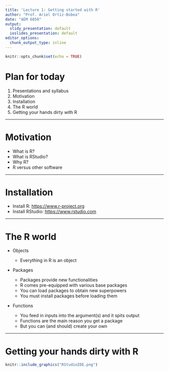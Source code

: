 ```yaml
---
title: 'Lecture 1: Getting started with R'
author: "Prof. Ariel Ortiz-Bobea"
date: "AEM 6850"
output:
  slidy_presentation: default
  ioslides_presentation: default
editor_options: 
  chunk_output_type: inline
---
```


```r
knitr::opts_chunk$set(echo = TRUE)
```

# Plan for today

1. Presentations and syllabus
2. Motivation
3. Installation
4. The R world
5. Getting your hands dirty with R

------------------------------------------------------------------------

# Motivation

-   What is R?
-   What is RStudio?
-   Why R?
-   R versus other software

------------------------------------------------------------------------

# Installation

-   Install R: <https://www.r-project.org>
-   Install RStudio: <https://www.rstudio.com>

------------------------------------------------------------------------

# The R world

-   Objects

    -   Everything in R is an object

-   Packages

    -   Packages provide new functionalities
    -   R comes pre-equipped with various base packages
    -   You can load packages to obtain new superpowers
    -   You must install packages before loading them

-   Functions

    -   You feed in inputs into the argument(s) and it spits output
    -   Functions are the main reason you get a package
    -   But you can (and should) create your own

------------------------------------------------------------------------

# Getting your hands dirty with R

```r
knitr::include_graphics("RStudioIDE.png")
```
